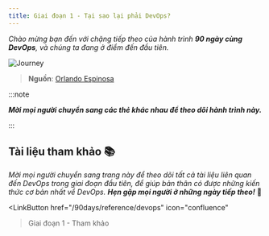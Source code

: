 ```yaml
---
title: Giai đoạn 1 - Tại sao lại phải DevOps?
---
```



_Chào mừng bạn đến với chặng tiếp theo của hành trình **90 ngày cùng DevOps**, và chúng ta đang ở điểm
đến đầu tiên._

![Journey](../../../../assets/90days/devops/journey.webp)

> **Nguồn**: [Orlando Espinosa](https://orlandoespinosa.blog/2023/06/15/starting-a-journey/)

:::note

**_Mời mọi người chuyển sang các thẻ khác nhau để theo dõi hành trình này._**

:::

<Tabs>
  <TabItem label="D2">
    <Day2 />
  </TabItem>
  <TabItem label="D3">
    <Day3 />
  </TabItem>
  <TabItem label="D4">
    <Day4 />
  </TabItem>
  <TabItem label="D5">
    <Day5 />
  </TabItem>
  <TabItem label="D6">
    <Day6 />
  </TabItem>
</Tabs>

## Tài liệu tham khảo 📚

_Mời mọi người chuyển sang trang này để theo dõi tất cả tài liệu liên quan đến DevOps trong giai đoạn đầu tiên, để giúp bản thân
có được những kiến thức cơ bản nhất về DevOps. **Hẹn gặp mọi người ở những ngày tiếp theo!**_ 🚀

<LinkButton
  href="/90days/reference/devops"
  icon="confluence"
>Giai đoạn 1 - Tham khảo</LinkButton>
